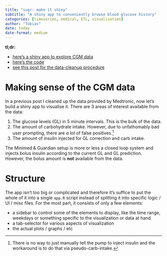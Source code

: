 ```yaml
---
title: "sugr: make it shiny"
subtitle: "A shiny app to conveniently browse blood glucose history"
categories: [timeseries, medical, ETL, visualisation]
author: "Tobias"
date: today
date-format: medium
---
```


::: tldr
**tl;dr:**

- [here's a shiny app to explore CGM data](https://marauderpixie.shinyapps.io/sugr_explorer/)
- [here's the code](https://github.com/MarauderPixie/sugr_explorer)
- [see this post for the data-cleanup procedure](https://tobiasanton.eu/projects/sugr-prep)
:::


# Making sense of the CGM data

In a previous post I cleaned up the data provided by Medtronic, now let's build
a shiny app to visualise it. There are 3 areas of interest available from the data:

1. The glucose levels (GL) in 5 minute intervals. This is the bulk of the data.
2. The amount of carbohydrate intake. However, due to unfathomably bad 
user prompting, there are _a lot_ of false positives.^[There is no way to just 
manually tell the pump to inject insulin and the workaround is to do that via 
pseudo-carb-intake.]
3. The amount of insulin injected for GL correction and carb intake. 

The Minimed & Guardian setup is more or less a closed loop system and injects bolus
insulin according to the current GL and GL prediction. However, the bolus amount is
**not** available from the data.


# Structure

The app isn't too big or complicated and therefore it's suffice to put the whole of it 
into a single `app.R` script instead of splitting it into specific logic / UI / misc files. 
For the most part, it consists of only a few elements:

- a sidebar to control some of the elements to display, like the time range, weekdays or 
something specific to the visualization or data at hand
- a tab-selector for various aspects of visualization
- the actual plots / graphs / etc
